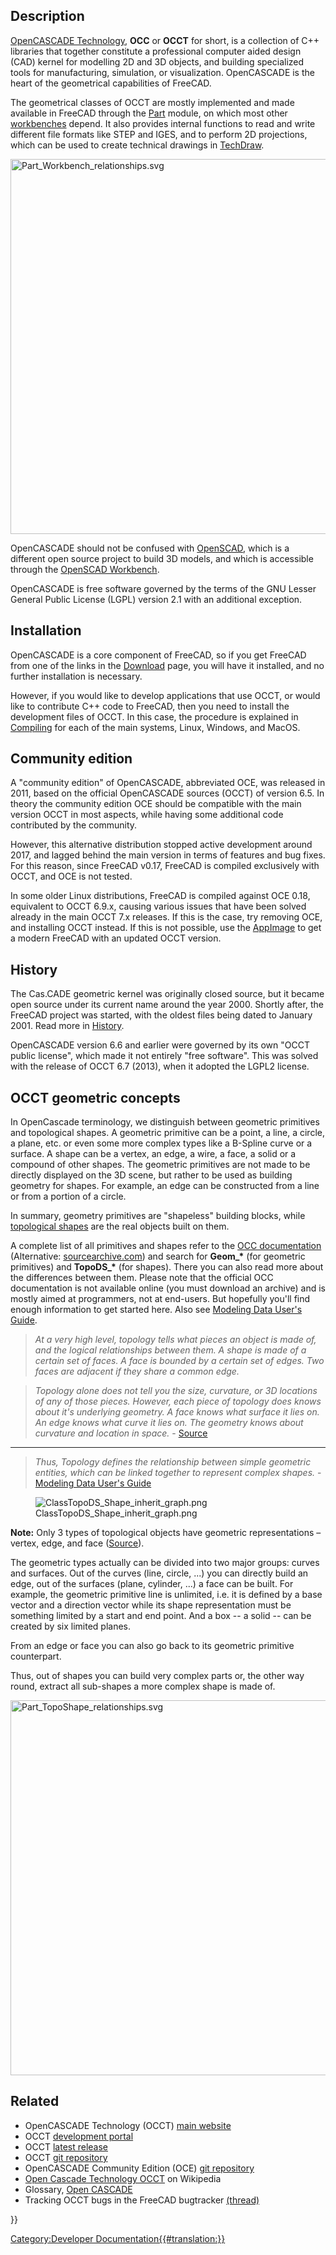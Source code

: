 <languages/>
<translate>

</translate>
{{TOCright}}
<translate>

== Description == <!--T:1-->

<!--T:2-->
[[OpenCASCADE|OpenCASCADE Technology]], '''OCC''' or '''OCCT''' for short, is a collection of C++ libraries that together constitute a professional computer aided design (CAD) kernel for modelling 2D and 3D objects, and building specialized tools for manufacturing, simulation, or visualization. OpenCASCADE is the heart of the geometrical capabilities of FreeCAD.

<!--T:3-->
The geometrical classes of OCCT are mostly implemented and made available in FreeCAD through the [[Part_Workbench|Part]] module, on which most other [[Workbenches|workbenches]] depend. It also provides internal functions to read and write different file formats like STEP and IGES, and to perform 2D projections, which can be used to create technical drawings in [[TechDraw_Workbench|TechDraw]].

</translate>
[[Image:Part_Workbench_relationships.svg|600px]]
<translate>

<!--T:4-->
{{Caption|OpenCASCADE provides the basic geometrical classes and drawing functions to the [[Part_Workbench|Part]] module, which are then used by all workbenches in FreeCAD.}}

<!--T:5-->
OpenCASCADE should not be confused with [https://www.openscad.org/ OpenSCAD], which is a different open source project to build 3D models, and which is accessible through the [[OpenSCAD_Workbench|OpenSCAD Workbench]].

<!--T:6-->
OpenCASCADE is free software governed by the terms of the GNU Lesser General Public License (LGPL) version 2.1 with an additional exception.

== Installation == <!--T:7-->

<!--T:8-->
OpenCASCADE is a core component of FreeCAD, so if you get FreeCAD from one of the links in the [[Download|Download]] page, you will have it installed, and no further installation is necessary.

<!--T:9-->
However, if you would like to develop applications that use OCCT, or would like to contribute C++ code to FreeCAD, then you need to install the development files of OCCT. In this case, the procedure is explained in [[Compiling|Compiling]] for each of the main systems, Linux, Windows, and MacOS.

== Community edition == <!--T:10-->

<!--T:11-->
A "community edition" of OpenCASCADE, abbreviated OCE, was released in 2011, based on the official OpenCASCADE sources (OCCT) of version 6.5. In theory the community edition OCE should be compatible with the main version OCCT in most aspects, while having some additional code contributed by the community.

<!--T:12-->
However, this alternative distribution stopped active development around 2017, and lagged behind the main version in terms of features and bug fixes. For this reason, since FreeCAD v0.17, FreeCAD is compiled exclusively with OCCT, and OCE is not tested.

<!--T:13-->
In some older Linux distributions, FreeCAD is compiled against OCE 0.18, equivalent to OCCT 6.9.x, causing various issues that have been solved already in the main OCCT 7.x releases. If this is the case, try removing OCE, and installing OCCT instead. If this is not possible, use the [[AppImage|AppImage]] to get a modern FreeCAD with an updated OCCT version.

== History == <!--T:14-->

<!--T:15-->
The Cas.CADE geometric kernel was originally closed source, but it became open source under its current name around the year 2000. Shortly after, the FreeCAD project was started, with the oldest files being dated to January 2001. Read more in [[History|History]].

<!--T:16-->
OpenCASCADE version 6.6 and earlier were governed by its own "OCCT public license", which made it not entirely "free software". This was solved with the release of OCCT 6.7 (2013), when it adopted the LGPL2 license.

== OCCT geometric concepts == <!--T:19-->

<!--T:20-->
In OpenCascade terminology, we distinguish between geometric primitives and topological shapes. A geometric primitive can be a point, a line, a circle, a plane, etc. or even some more complex types like a B-Spline curve or a surface. A shape can be a vertex, an edge, a wire, a face, a solid or a compound of other shapes. The geometric primitives are not made to be directly displayed on the 3D scene, but rather to be used as building geometry for shapes. For example, an edge can be constructed from a line or from a portion of a circle.

<!--T:21-->
In summary, geometry primitives are "shapeless" building blocks, while [[Part_TopoShape|topological shapes]] are the real objects built on them.

<!--T:22-->
A complete list of all primitives and shapes refer to the [https://dev.opencascade.org/resources/documentation OCC documentation] (Alternative: [https://www.opencascade.com/doc/occt-7.4.0/refman/html/ sourcearchive.com]) and search for '''Geom_*''' (for geometric primitives) and '''TopoDS_*''' (for shapes). There you can also read more about the differences between them. Please note that the official OCC documentation is not available online (you must download an archive) and is mostly aimed at programmers, not at end-users. But hopefully you'll find enough information to get started here. Also see [https://www.opencascade.com/doc/occt-7.0.0/overview/html/occt_user_guides__modeling_data.html Modeling Data User's Guide].

<!--T:23-->
<blockquote style="color: slategray">''At a very high level, topology tells what pieces an object is made of, and the logical relationships between them. A shape is made of a certain set of faces. A face is bounded by a certain set of edges. Two faces are adjacent if they share a common edge.''</blockquote>

<!--T:24-->
<blockquote style="color: slategray">''Topology alone does not tell you the size, curvature, or 3D locations of any of those pieces. However, each piece of topology does knows about it's underlying geometry. A face knows what surface it lies on. An edge knows what curve it lies on. The geometry knows about curvature and location in space.'' - [https://www.opencascade.com/content/geometry-and-topology Source]</blockquote>

<!--T:25-->
<hr />

<!--T:26-->
<blockquote style="color: slategray">''Thus, Topology defines the relationship between simple geometric entities, which can be linked together to represent complex shapes.'' - [https://www.opencascade.com/doc/occt-7.0.0/overview/html/occt_user_guides__modeling_data.html Modeling Data User's Guide]</blockquote>

<!--T:27-->
[[File:ClassTopoDS_Shape_inherit_graph.png]]

<!--T:28-->
'''Note:''' Only 3 types of topological objects have geometric representations – vertex, edge, and face ([https://opencascade.blogspot.com/2009/02/topology-and-geometry-in-open-cascade.html Source]).

<!--T:29-->
The geometric types actually can be divided into two major groups: curves and surfaces. Out of the curves (line, circle, ...) you can directly build an edge, out of the surfaces (plane, cylinder, ...) a face can be built. For example, the geometric primitive line is unlimited, i.e. it is defined by a base vector and a direction vector while its shape representation must be something limited by a start and end point. And a box -- a solid -- can be created by six limited planes.

<!--T:30-->
From an edge or face you can also go back to its geometric primitive counterpart.

<!--T:31-->
Thus, out of shapes you can build very complex parts or, the other way round, extract all sub-shapes a more complex shape is made of.

</translate>
[[File:Part_TopoShape_relationships.svg|600px]]
<translate>

<!--T:32-->
{{Caption|The {{incode|Part::TopoShape}} class is the geometrical object that is seen on screen. Essentially all workbenches use these [[Part_TopoShape|TopoShapes]] internally to build and display edges, faces, and solids.}}

== Related == <!--T:17-->

<!--T:18-->
* OpenCASCADE Technology (OCCT) [http://www.opencascade.com main website]
* OCCT [https://dev.opencascade.org/ development portal]
* OCCT [https://www.opencascade.com/content/latest-release latest release]
* OCCT [https://git.dev.opencascade.org/gitweb/?p=occt.git git repository]
* OpenCASCADE Community Edition (OCE) [https://github.com/tpaviot/oce git repository]
* [http://en.wikipedia.org/wiki/Open_Cascade_Technology Open Cascade Technology OCCT] on Wikipedia
* Glossary, [[Glossary#Open_CASCADE|Open CASCADE]]
* Tracking OCCT bugs in the FreeCAD bugtracker [https://forum.freecad.org/viewtopic.php?f=10&t=20264 (thread)]

</translate>
{{Powerdocnavi{{#translation:}}}}
[[Category:Developer Documentation{{#translation:}}]]
{{clear}}